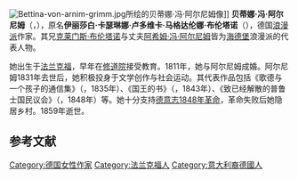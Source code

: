 [[File:Bettina-von-arnim-grimm.jpg|thumb]]所绘的贝蒂娜·冯·阿尔尼姆像]]
'''贝蒂娜·冯·阿尔尼姆'''（{{lang-de|Bettina von Arnim}}，{{bd|1785年|4月4日|1859年|1月20日}}），原名'''伊丽莎白·卡瑟琳娜·卢多维卡·马格达伦娜·布伦塔诺'''（{{lang|de|Elisabeth Catharina Ludovica Magdalena Brentano}}），德国[[浪漫派|浪漫派]]作家。其兄[[克莱门斯·布伦塔诺|克莱门斯·布伦塔诺]]与丈夫[[阿希姆·冯·阿尔尼姆|阿希姆·冯·阿尔尼姆]]皆为[[海德堡|海德堡]]浪漫派的代表人物。

她出生于[[法兰克福|法兰克福]]，早年在[[修道院|修道院]]接受教育。1811年，她与阿尔尼姆成婚。阿尔尼姆1831年去世后，她积极投身于文学创作与社会运动。其代表作品包括《歌德与一个孩子的通信集》（{{lang|de|Goethes Briefwechsel mit einem Kinde}}，1835年）、《国王的书》（{{lang|de|Dies Buch gehört dem König}}，1843年）、《致已经解散的普鲁士国民议会》（{{lang|de|An die aufgelöste Preussische National-Versammlung}}，1848年）等。她十分支持[[德意志1848年革命|德意志1848年革命]]，革命失败后她隐居乡村。1859年逝世。{{r|lin}}{{r|fn}}

== 参考文献 ==
{{reflist|refs=
<ref name=lin>{{cite book|title=《世界著名文史学家辞典》|editor=林焕文,张凤|publisher=黑龙江朝鲜民族出版社|year=1985}}</ref>
<ref name=fn>{{cite book|title=《中国妇女大百科全书》|editor=中国妇女大百科全书编委会,中国婚姻家庭建设协会|year=1995|publisher=北方妇女儿童出版社}}</ref>
}}

{{DEFAULTSORT: Arnim, Bettina Von}}
[[Category:德国女性作家|Category:德国女性作家]]
[[Category:法兰克福人|Category:法兰克福人]]
[[Category:意大利裔德國人|Category:意大利裔德國人]]